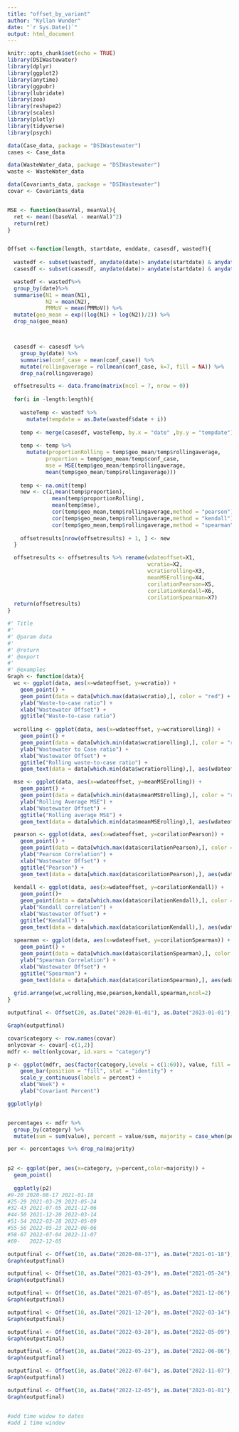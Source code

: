 ```yaml
---
title: "offset_by_variant"
author: "Kyllan Wunder"
date: "`r Sys.Date()`"
output: html_document
---
```


```r
knitr::opts_chunk$set(echo = TRUE)
library(DSIWastewater)
library(dplyr)
library(ggplot2)
library(anytime)
library(ggpubr)
library(lubridate)
library(zoo)
library(reshape2)
library(scales)
library(plotly)
library(tidyverse)
library(psych)
```


```r

data(Case_data, package = "DSIWastewater")
cases <- Case_data

data(WasteWater_data, package = "DSIWastewater")
waste <- WasteWater_data

data(Covariants_data, package = "DSIWastewater")
covar <- Covariants_data



```

```r

MSE <- function(baseVal, meanVal){
  ret <- mean((baseVal - meanVal)^2)
  return(ret)
}


Offset <-function(length, startdate, enddate, casesdf, wastedf){
  
  wastedf <- subset(wastedf, anydate(date)> anydate(startdate) & anydate(date) < anydate(enddate))
  casesdf <- subset(casesdf, anydate(date)> anydate(startdate) & anydate(date) < anydate(enddate))

  wastedf <- wastedf%>% 
  group_by(date)%>% 
  summarise(N1 = mean(N1),
            N2 = mean(N2),
            PMMoV = mean(PMMoV)) %>% 
  mutate(geo_mean = exp((log(N1) + log(N2))/2)) %>% 
  drop_na(geo_mean)



  casesdf <- casesdf %>%
    group_by(date) %>% 
    summarise(conf_case = mean(conf_case)) %>%
    mutate(rollingaverage = rollmean(conf_case, k=7, fill = NA)) %>%
    drop_na(rollingaverage)

  offsetresults <- data.frame(matrix(ncol = 7, nrow = 0))
  
  for(i in -length:length){
  
    wasteTemp <- wastedf %>% 
      mutate(tempdate = as.Date(wastedf$date + i))
    
    temp <- merge(casesdf, wasteTemp, by.x = "date" ,by.y = "tempdate") 
    
    temp <- temp %>% 
      mutate(proportionRolling = temp$geo_mean/temp$rollingaverage,
            proportion = temp$geo_mean/temp$conf_case, 
            mse = MSE(temp$geo_mean/temp$rollingaverage,
            mean(temp$geo_mean/temp$rollingaverage)))
    
    temp <- na.omit(temp)
    new <- c(i,mean(temp$proportion),
              mean(temp$proportionRolling),
              mean(temp$mse), 
              cor(temp$geo_mean,temp$rollingaverage,method = "pearson"), 
              cor(temp$geo_mean,temp$rollingaverage,method = "kendall"),
              cor(temp$geo_mean,temp$rollingaverage,method = "spearman"))
    
    offsetresults[nrow(offsetresults) + 1, ] <- new  
  }

  offsetresults <- offsetresults %>% rename(wdateoffset=X1,
                                            wcratio=X2,
                                            wcratiorolling=X3,
                                            meanMSErolling=X4,
                                            corilationPearson=X5,
                                            corilationKendall=X6,
                                            corilationSpearman=X7)
  return(offsetresults)
}

#' Title
#'
#' @param data 
#'
#' @return
#' @export
#'
#' @examples
Graph <- function(data){
  wc <- ggplot(data, aes(x=wdateoffset, y=wcratio)) +
    geom_point() +
    geom_point(data = data[which.max(data$wcratio),], color = "red") +    
    ylab("Waste-to-case ratio") +
    xlab("Wastewater Offset") +
    ggtitle("Waste-to-case ratio")
  
  wcrolling <- ggplot(data, aes(x=wdateoffset, y=wcratiorolling)) +
    geom_point() + 
    geom_point(data = data[which.min(data$wcratiorolling),], color = "red") +
    ylab("Wastewater to Case ratio") +
    xlab("Wastewater Offset") +
    ggtitle("Rolling waste-to-case ratio") +
    geom_text(data = data[which.min(data$wcratiorolling),], aes(wdateoffset,wcratiorolling, label = paste(wdateoffset, " " ,sep = "\n")))

  mse <- ggplot(data, aes(x=wdateoffset, y=meanMSErolling)) +
    geom_point() +
    geom_point(data = data[which.min(data$meanMSErolling),], color = "red") +
    ylab("Rolling Average MSE") +
    xlab("Wastewater Offset") +
    ggtitle("Rolling average MSE") +
    geom_text(data = data[which.min(data$meanMSErolling),], aes(wdateoffset,meanMSErolling, label = paste(wdateoffset, " " ,sep = "\n")))

  pearson <- ggplot(data, aes(x=wdateoffset, y=corilationPearson)) +
    geom_point() +
    geom_point(data = data[which.max(data$corilationPearson),], color = "red") +
    ylab("Pearson Correlation") +
    xlab("Wastewater Offset") +
    ggtitle("Pearson") +
    geom_text(data = data[which.max(data$corilationPearson),], aes(wdateoffset,corilationPearson, label = paste(" " ,wdateoffset,sep = "\n")))
  
  kendall <- ggplot(data, aes(x=wdateoffset, y=corilationKendall)) +
    geom_point()+
    geom_point(data = data[which.max(data$corilationKendall),], color = "red") +
    ylab("Kendall correlation") +
    xlab("Wastewater Offset") +
    ggtitle("Kendall") +
    geom_text(data = data[which.max(data$corilationKendall),], aes(wdateoffset,corilationKendall, label = paste(" " ,wdateoffset,sep = "\n")))
  
  spearman <- ggplot(data, aes(x=wdateoffset, y=corilationSpearman)) +
    geom_point() +
    geom_point(data = data[which.max(data$corilationSpearman),], color = "red") +
    ylab("Spearman Correlation") +
    xlab("Wastewater Offset") +
    ggtitle("Spearman") +
    geom_text(data = data[which.max(data$corilationSpearman),], aes(wdateoffset,corilationSpearman, label = paste(" " ,wdateoffset,sep = "\n")))
  
  grid.arrange(wc,wcrolling,mse,pearson,kendall,spearman,ncol=2)
}
```


```r

outputfinal <- Offset(20, as.Date("2020-01-01"), as.Date("2023-01-01"), cases, waste)

Graph(outputfinal)


```


```r

covar$category <- row.names(covar)
onlycovar <- covar[-c(1,2)]
mdfr <- melt(onlycovar, id.vars = "category")

p <- ggplot(mdfr, aes(factor(category,levels = c(1:69)), value, fill = variable)) +
    geom_bar(position = "fill", stat = "identity") +
    scale_y_continuous(labels = percent) +
    xlab("Week") +
    ylab("Covariant Percent")

ggplotly(p)


percentages <- mdfr %>%
  group_by(category) %>%
  mutate(sum = sum(value), percent = value/sum, majority = case_when(percent > .5 ~ paste(variable)))

per <- percentages %>% drop_na(majority)
  

p2 <- ggplot(per, aes(x=category, y=percent,color=majority)) +
  geom_point()
  
  ggplotly(p2)
#9-20 2020-08-17 2021-01-18
#25-29 2021-03-29 2021-05-24
#32-43 2021-07-05 2021-12-06
#44-50 2021-12-20 2022-03-14
#51-54 2022-03-28 2022-05-09
#55-56 2022-05-23 2022-06-06
#58-67 2022-07-04 2022-11-07
#69-   2022-12-05
```
```r
outputfinal <- Offset(10, as.Date("2020-08-17"), as.Date("2021-01-18"), cases, waste)
Graph(outputfinal)

outputfinal <- Offset(10, as.Date("2021-03-29"), as.Date("2021-05-24"), cases, waste)
Graph(outputfinal)

outputfinal <- Offset(10, as.Date("2021-07-05"), as.Date("2021-12-06"), cases, waste)
Graph(outputfinal)

outputfinal <- Offset(10, as.Date("2021-12-20"), as.Date("2022-03-14"), cases, waste)
Graph(outputfinal)

outputfinal <- Offset(10, as.Date("2022-03-28"), as.Date("2022-05-09"), cases, waste)
Graph(outputfinal)

outputfinal <- Offset(10, as.Date("2022-05-23"), as.Date("2022-06-06"), cases, waste)
Graph(outputfinal)

outputfinal <- Offset(10, as.Date("2022-07-04"), as.Date("2022-11-07"), cases, waste)
Graph(outputfinal)

outputfinal <- Offset(10, as.Date("2022-12-05"), as.Date("2023-01-01"), cases, waste)
Graph(outputfinal)


#add time widow to dates 
#add 1 time window
```

